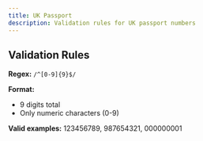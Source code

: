 ```yaml
---
title: UK Passport
description: Validation rules for UK passport numbers
---
```



<UkPassportDemo />

## Validation Rules

**Regex:** `/^[0-9]{9}$/`

**Format:**
- 9 digits total
- Only numeric characters (0-9)

**Valid examples:** 123456789, 987654321, 000000001